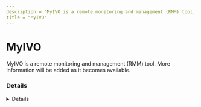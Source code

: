 ```yaml
---
description = "MyIVO is a remote monitoring and management (RMM) tool. More information will be added as it becomes available."
title = "MyIVO"
---
```




# MyIVO

MyIVO is a remote monitoring and management (RMM) tool. More information will be added as it becomes available.

### Details
<Details author={""}
         category={""}
         created={""}
         website={""}
         lastModified={"2024-02-09"}
         privileges={""}
         free={ false }
         verification={ false }
/>

#### Installation Paths
<Card code={ ["myivomgr.exe", "myivomanager.exe"] }/>





### Forensic Artifacts




#### Network Artifacts
<EuiSpacer size="xl"/>
<NetworkArtifactsTable data={ [{"Description": "Known remote domains", "Domains": ["myivo-server.software.informer.com"], "Ports": []}] }/>




### Detections
- Detects potential network activity of MyIVO RMM tool
  - [Sigma Rule](https://github.com/magicsword-io/LOLRMM/blob/main/detections/sigma/myivo_network_sigma.yml)
- Detects potential processes activity of MyIVO RMM tool
  - [Sigma Rule](https://github.com/magicsword-io/LOLRMM/blob/main/detections/sigma/myivo_processes_sigma.yml)

### References
- [myivo.com - DOA as of 2024](myivo.com - DOA as of 2024)

